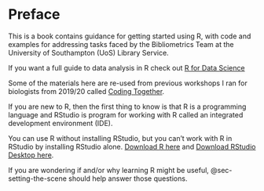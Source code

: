 # Preface {.unnumbered}

This is a book contains guidance for getting started using R, with code and examples for addressing tasks faced by the Bibliometrics Team at the University of Southampton (UoS) Library Service.

If you want a full guide to data analysis in R check out [R for Data Science](https://r4ds.hadley.nz/)

Some of the materials here are re-used from previous workshops I ran for biologists from 2019/20 called [Coding Together](https://ab604.github.io/docs/coding-together-2019/).

If you are new to R, then the first thing to know is that R is a programming language and RStudio is program for working with R called an integrated development environment (IDE).

You can use R without installing RStudio, but you can't work with R in RStudio by installing RStudio alone. [Download R here](https://cran.r-project.org/) and [Download RStudio Desktop here](https://posit.co/download/rstudio-desktop/).

If you are wondering if and/or why learning R might be useful, @sec-setting-the-scene should help answer those questions.
